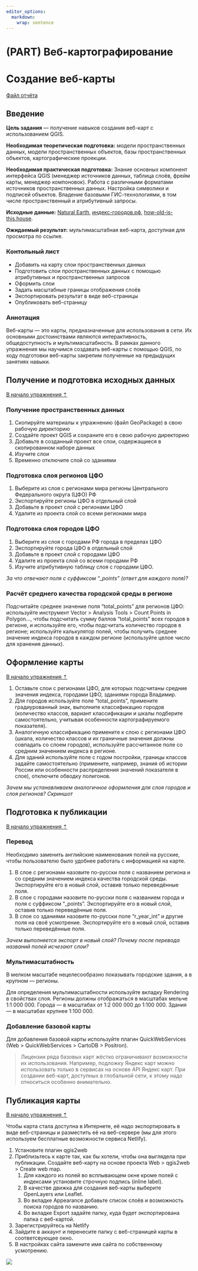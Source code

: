 ```yaml
---
editor_options: 
  markdown: 
    wrap: sentence
---
```


# (PART) Веб-картографирование {.unnumbered}

# Создание веб-карты {#web-map}

[Файл отчёта]()

## Введение {#web-map-intro}

**Цель задания** --- получение навыков создания веб-карт с использованием QGIS.

**Необходимая теоретическая подготовка:** модели пространственных данных, модели пространственных объектов, базы пространственных объектов, картографические проекции.

**Необходимая практическая подготовка:** Знание основных компонент интерфейса QGIS (менеджер источников данных, таблица слоёв, фрейм карты, менеджер компоновок).
Работа с различными форматами источников пространственных данных.
Настройка символики и подписей объектов.
Владение базовыми ГИС-технологиями, в том числе пространственный и атрибутивный запросы.

**Исходные данные:** [Natural Earth](https://www.naturalearthdata.com/), [индекс-городов.рф](https://xn----dtbcccdtsypabxk.xn--p1ai/#/), [how-old-is-this.house](https://kontikimaps.ru/how-old/dataset?p=h-menu).

**Ожидаемый результат:** мультимасштабная веб-карта, доступная для просмотра по ссылке.

### Контольный лист {#web-map-checklist}

-   Добавить на карту слои пространственных данных
-   Подготовить слои пространственных данных с помощью атрибутивных и пространственных запросов
-   Оформить слои
-   Задать масштабные границы отображения слоёв
-   Экспортировать результат в виде веб-страницы
-   Опубликовать веб-страницу

### Аннотация {#web-map-annotation}

Веб-карты — это карты, предназначенные для использования в сети. Их основными достоинствами являются интерактивность, общедоступность и мультимасштабность. В рамках данного упражнения мы научимся создавать веб-карты с помощью QGIS, по ходу подготовки веб-карты закрепим полученные на предыдущих занятиях навыки.

## Получение и подготовка исходных данных {#web-map-init}
[В начало упражнения ⇡](#web-map)

### Получение пространственных данных

1. Скопируйте материалы к упражнению (файл GeoPackage) в свою рабочую директорию
1. Создайте проект QGIS и сохраните его в свою рабочую директорию
1. Добавьте в созданный проект все слои, содержащиеся в скопированном наборе данных
1. Изучите слои
1. Временно отключите слой со зданиями

### Подготовка слоя регионов ЦФО

1. Выберите из слоя с регионами мира регионы Центрального Федерального округа (ЦФО) РФ
1. Экспортируйте регионы ЦФО в отдельный слой
1. Добавьте в проект слой с регионами ЦФО
1. Удалите из проекта слой со всеми регионами мира

### Подготовка слоя городов ЦФО

1. Выберите из слоя с городами РФ города в пределах ЦФО
1. Экспортируйте города ЦФО в отдельный слой
1. Добавьте в проект слой с городами ЦФО
1. Удалите из проекта слой со всеми городами РФ
1. Изучите атрибутивную таблицу слоя с городами ЦФО.

*За что отвечают поля с суффиксом "\_points" (ответ для каждого поля)?*

### Расчёт среднего качества городской среды в регионе

Подсчитайте среднее значение поля "total_points" для регионов ЦФО: используйте инструмент Vector \> Analysis Tools \> Count Points in Polygon..., чтобы подсчитать сумму баллов "total_points" всех городов в регионе, и используйте его, чтобы подсчитать количество городов в регионе; используйте калькулятор полей, чтобы получить среднее значение индекса городов в каждом регионе (используйте целое число для хранения данных).

## Оформление карты

[В начало упражнения ⇡](#web-map)

1. Оставьте слои с регионами ЦФО, для которых подсчитаны средние значения индекса, городами ЦФО, зданиями города Владимир.
1. Для городов используйте поле "total_points", примените градиурованный знак, выполните классификацию городов (количество классов, вариант классификации и шкалы подберите самостоятельно, учитывая особенности картографируемого показателя).
1. Аналогичную классификацию примените к слою с регионами ЦФО (шкала, количество классов и их граничные значения должны совпадать со слоем городов), используйте рассчитанное поле со средним значением индекса в регионе.
1. Для зданий используйте поле с годом постройки, границы классов задайте самостоятельно (примените, например, знания об истории России или особенности распределения значений показателя в слое), отключите обводку полигонов.

*Зачем мы устанавливаем аналогичное оформления для слоя городов и слоя регионов?  Скриншот*

## Подготовка к публикации

[В начало упражнения ⇡](#web-map)

### Перевод

Необходимо заменить английские наименования полей на русские, чтобы пользователю было удобнее работать с информацией на карте.

1. В слое с регионами назовите по-русски поля с названием региона и со средним значением индекса качества городской среды. Экспортируйте его в новый слой, оставив только переведённые поля.
1. В слое с городами назовите по-русски поля с названием города и поля с суффиксом "_points". Экспортируйте его в новый слой, оставив только переведённые поля.
1. В слое со зданиями назовите по-русски поле "r_year_int" и другие поля на своё усмотрение. Экспортируйте его в новый слой, оставив только переведённые поля.

*Зачем выполняется экспорт в новый слой? Почему после перевода названий полей исчезают слои?*

### Мультимасштабность

В мелком масштабе нецелесообразно показывать городские здания, а в крупном — регионы.

Для определения мультимасштабности используйте вкладку Rendering в свойствах слоя. Регионы должны отображаться в масштабах мельче 1:1 000 000. Города — в масштабах от 1:2 000 000 до 1:100 000. Здания — в масштабах крупнее 1:100 000.

### Добавление базовой карты

Для добавления базовой карты используйте плагин QuickWebServices (Web > QuickWebServices > CartoDB > Positron).

> Лицензии ряда базовых карт жёстко ограничивают возможности их использования. Например, подложку Яндекс карт можно использовать только в сервисах на основе API Яндекс карт. При создании веб-карт, доступных в глобальной сети, к этому надо относиться особенно внимательно.

## Публикация карты

[В начало упражнения ⇡](#web-map)

Чтобы карта стала доступна в Интернете, её надо экспортировать в виде веб-страницы и разместить её на веб-сервере (мы для этого используем бесплатные возможности сервиса Netlify).

1. Установите плагин qgis2web
1. Приблизьтесь к карте так, как бы хотели, чтобы она выглядела при публикации. Создайте веб-карту на основе проекта Web > qgis2web > Create web map.
    1. Для каждого из полей во всплывающем окне кроме полей с индексами установите строчную подпись (inline label).
    1. В качестве движка для создания веб-карты выберите OpenLayers или Leaflet.
    1. Во вкладке Appearance добавьте список слоёв и возможность поиска городов по названию.
    1. Во вкладке Export задайте папку, куда будет экспортирована папка с веб-картой.
1. Зарегистрируйтесь на Netlify
1. Зайдите в аккаунт и перенесите папку с веб-страницей карты в соответсвующее окно.
1. В настройках сайта замените имя сайта по собственному усмотрению.

![](images/Ex14_WebMap/deploy_site.png)